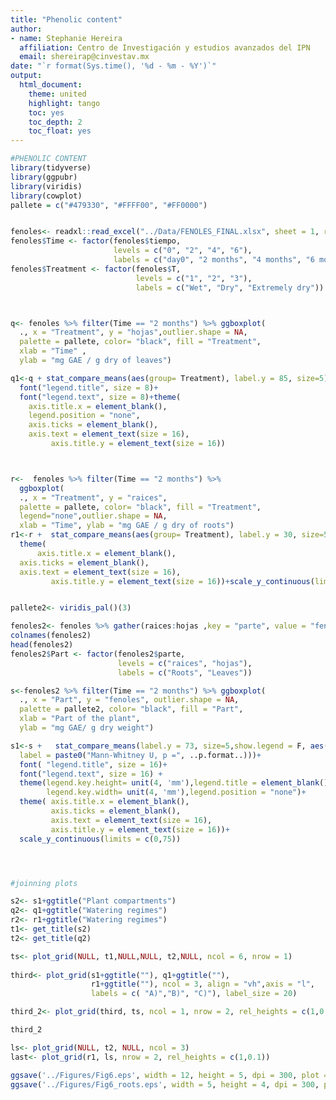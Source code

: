 ```yaml
---
title: "Phenolic content"
author: 
- name: Stephanie Hereira
  affiliation: Centro de Investigación y estudios avanzados del IPN
  email: shereirap@cinvestav.mx
date: "`r format(Sys.time(), '%d - %m - %Y')`"
output:
  html_document:
    theme: united
    highlight: tango
    toc: yes
    toc_depth: 2
    toc_float: yes
---
```


```r
#PHENOLIC CONTENT
library(tidyverse)
library(ggpubr)
library(viridis)
library(cowplot)
pallete = c("#479330", "#FFFF00", "#FF0000")


fenoles<- readxl::read_excel("../Data/FENOLES_FINAL.xlsx", sheet = 1, range = "A1:G82")
fenoles$Time <- factor(fenoles$tiempo,
                       levels = c("0", "2", "4", "6"),
                       labels = c("day0", "2 months", "4 months", "6 months"))
fenoles$Treatment <- factor(fenoles$T,
                            levels = c("1", "2", "3"),
                            labels = c("Wet", "Dry", "Extremely dry"))



q<- fenoles %>% filter(Time == "2 months") %>% ggboxplot(
  ., x = "Treatment", y = "hojas",outlier.shape = NA,
  palette = pallete, color= "black", fill = "Treatment", 
  xlab = "Time" , 
  ylab = "mg GAE / g dry of leaves")

q1<-q + stat_compare_means(aes(group= Treatment), label.y = 85, size=5)+ 
  font("legend.title", size = 8)+
  font("legend.text", size = 8)+theme(
    axis.title.x = element_blank(), 
    legend.position = "none",
    axis.ticks = element_blank(),
    axis.text = element_text(size = 16),
         axis.title.y = element_text(size = 16))



r<-  fenoles %>% filter(Time == "2 months") %>% 
  ggboxplot(
  ., x = "Treatment", y = "raices", 
  palette = pallete, color= "black", fill = "Treatment",
  legend="none",outlier.shape = NA,
  xlab = "Time", ylab = "mg GAE / g dry of roots")
r1<-r +  stat_compare_means(aes(group= Treatment), label.y = 30, size=5)+
  theme(
      axis.title.x = element_blank(), 
  axis.ticks = element_blank(),
  axis.text = element_text(size = 16),
         axis.title.y = element_text(size = 16))+scale_y_continuous(limits = c(0,35))


pallete2<- viridis_pal()(3)

fenoles2<- fenoles %>% gather(raices:hojas ,key = "parte", value = "fenoles")
colnames(fenoles2)
head(fenoles2)
fenoles2$Part <- factor(fenoles2$parte,
                        levels = c("raices", "hojas"),
                        labels = c("Roots", "Leaves"))

s<-fenoles2 %>% filter(Time == "2 months") %>% ggboxplot(
  ., x = "Part", y = "fenoles", outlier.shape = NA,
  palette = pallete2, color= "black", fill = "Part",
  xlab = "Part of the plant", 
  ylab = "mg GAE/ g dry weight")

s1<-s +   stat_compare_means(label.y = 73, size=5,show.legend = F, aes(
  label = paste0("Mann-Whitney U, p =", ..p.format..)))+ 
  font( "legend.title", size = 16)+
  font("legend.text", size = 16) +
  theme(legend.key.height= unit(4, 'mm'),legend.title = element_blank(),
        legend.key.width= unit(4, 'mm'),legend.position = "none")+
  theme( axis.title.x = element_blank(), 
         axis.ticks = element_blank(), 
         axis.text = element_text(size = 16),
         axis.title.y = element_text(size = 16))+
  scale_y_continuous(limits = c(0,75))




#joinning plots

s2<- s1+ggtitle("Plant compartments")
q2<- q1+ggtitle("Watering regimes")
r2<- r1+ggtitle("Watering regimes")
t1<- get_title(s2)
t2<- get_title(q2)

ts<- plot_grid(NULL, t1,NULL,NULL, t2,NULL, ncol = 6, nrow = 1) 
  
third<- plot_grid(s1+ggtitle(""), q1+ggtitle(""),
                  r1+ggtitle(""), ncol = 3, align = "vh",axis = "l",
                  labels = c( "A)","B)", "C)"), label_size = 20)

third_2<- plot_grid(third, ts, ncol = 1, nrow = 2, rel_heights = c(1,0.1))

third_2

ls<- plot_grid(NULL, t2, NULL, ncol = 3)
last<- plot_grid(r1, ls, nrow = 2, rel_heights = c(1,0.1))

ggsave('../Figures/Fig6.eps', width = 12, height = 5, dpi = 300, plot = third_2)
ggsave('../Figures/Fig6_roots.eps', width = 5, height = 4, dpi = 300, plot = last)


```

